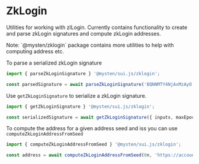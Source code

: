 
# ZkLogin

Utilities for working with zlLogin. Currently contains functionality to create and parse zkLogin
signatures and compute zkLogin addresses.

<Callout type="info">
    Note: `@mysten/zklogin` package contains more utilities to help with computing address etc.
</Callout>

To parse a serialized zkLogin signature

```typescript
import { parseZkLoginSignature } '@mysten/sui.js/zklogin';

const parsedSignature = await parseZkLoginSignature('BQNNMTY4NjAxMzAyO....');
```

Use `getZkLoginSignature` to serialize a zkLogin signature.

```typescript
import { getZkLoginSignature } '@mysten/sui.js/zklogin';

const serializedSignature = await getZkLoginSignature({ inputs, maxEpoch, userSignature });
```

To compute the address for a given address seed and iss you can use `computeZkLoginAddressFromSeed`

```typescript
import { computeZkLoginAddressFromSeed } '@mysten/sui.js/zklogin';

const address = await computeZkLoginAddressFromSeed(0n, 'https://accounts.google.com');
```
